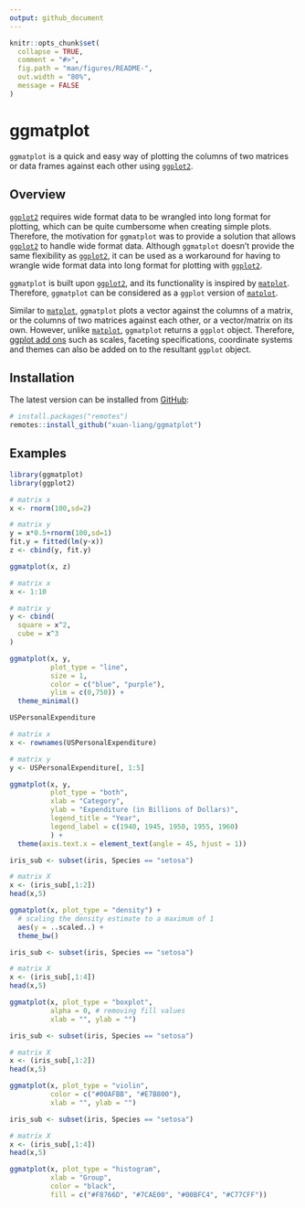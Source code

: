 ```yaml
---
output: github_document
---
```


```r
knitr::opts_chunk$set(
  collapse = TRUE,
  comment = "#>",
  fig.path = "man/figures/README-",
  out.width = "80%",
  message = FALSE
)
```
# ggmatplot

`ggmatplot` is a quick and easy way of plotting the columns of two matrices or 
data frames against each other using [`ggplot2`](https://ggplot2.tidyverse.org/).

## Overview

[`ggplot2`](https://ggplot2.tidyverse.org/) requires wide format data to be 
wrangled into long format for plotting, which can be quite cumbersome when 
creating simple plots. Therefore, the motivation for `ggmatplot` was to provide 
a solution that allows [`ggplot2`](https://ggplot2.tidyverse.org/) to handle 
wide format data. Although `ggmatplot` doesn't provide the same flexibility 
as [`ggplot2`](https://ggplot2.tidyverse.org/), it can be used as a 
workaround for having to wrangle wide format data into long format for plotting 
with [`ggplot2`](https://ggplot2.tidyverse.org/).

`ggmatplot` is built upon [`ggplot2`](https://ggplot2.tidyverse.org/), and its 
functionality is inspired by 
[`matplot`](https://www.rdocumentation.org/packages/graphics/versions/3.6.2/topics/matplot).
Therefore, `ggmatplot` can be considered as a `ggplot` version of 
[`matplot`](https://www.rdocumentation.org/packages/graphics/versions/3.6.2/topics/matplot).

Similar to [`matplot`](https://www.rdocumentation.org/packages/graphics/versions/3.6.2/topics/matplot),
`ggmatplot` plots a vector against the columns of a matrix, or the columns of 
two matrices against each other, or a vector/matrix on its own. However, unlike
[`matplot`](https://www.rdocumentation.org/packages/graphics/versions/3.6.2/topics/matplot),
`ggmatplot` returns a `ggplot` object. Therefore, 
[ggplot add ons](https://ggplot2.tidyverse.org/reference/index.html) such as 
scales, faceting specifications, coordinate systems and themes can also be added
on to the resultant `ggplot` object.

## Installation

The latest version can be installed from [GitHub](https://github.com/xuan-liang/ggmatplot):

```r
# install.packages("remotes")
remotes::install_github("xuan-liang/ggmatplot")
```

## Examples

```r
library(ggmatplot)
library(ggplot2)
```

```r
# matrix x
x <- rnorm(100,sd=2)

# matrix y
y = x*0.5+rnorm(100,sd=1)
fit.y = fitted(lm(y~x))
z <- cbind(y, fit.y)

ggmatplot(x, z)
```


```r
# matrix x
x <- 1:10

# matrix y
y <- cbind(
  square = x^2,
  cube = x^3
)

ggmatplot(x, y,
          plot_type = "line",
          size = 1,
          color = c("blue", "purple"),
          ylim = c(0,750)) +
  theme_minimal()
```

```r
USPersonalExpenditure

# matrix x
x <- rownames(USPersonalExpenditure)

# matrix y
y <- USPersonalExpenditure[, 1:5]

ggmatplot(x, y,
          plot_type = "both",
          xlab = "Category",
          ylab = "Expenditure (in Billions of Dollars)",
          legend_title = "Year",
          legend_label = c(1940, 1945, 1950, 1955, 1960)
          ) +
  theme(axis.text.x = element_text(angle = 45, hjust = 1))
```

```r
iris_sub <- subset(iris, Species == "setosa")

# matrix X
x <- (iris_sub[,1:2])
head(x,5)

ggmatplot(x, plot_type = "density") + 
  # scaling the density estimate to a maximum of 1
  aes(y = ..scaled..) +
  theme_bw()
```

```r
iris_sub <- subset(iris, Species == "setosa")

# matrix X
x <- (iris_sub[,1:4])
head(x,5)

ggmatplot(x, plot_type = "boxplot",
          alpha = 0, # removing fill values
          xlab = "", ylab = "")
```

```r
iris_sub <- subset(iris, Species == "setosa")

# matrix X
x <- (iris_sub[,1:2])
head(x,5)

ggmatplot(x, plot_type = "violin",
          color = c("#00AFBB", "#E7B800"),
          xlab = "", ylab = "")
```

```r
iris_sub <- subset(iris, Species == "setosa")

# matrix X
x <- (iris_sub[,1:4])
head(x,5)

ggmatplot(x, plot_type = "histogram",
          xlab = "Group",
          color = "black",
          fill = c("#F8766D", "#7CAE00", "#00BFC4", "#C77CFF"))
```



